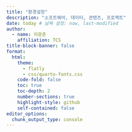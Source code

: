 ```yaml
---
title: "환경설정"
description: "소프트웨어, 데이터, 콘텐츠, 프로젝트"
date: today # 날짜 설정: now, last-modified
author:
  - name: 이광춘
    affiliation: TCS
title-block-banner: false
format:
  html:
    theme: 
      - flatly
      - css/quarto-fonts.css
    code-fold: false
    toc: true
    toc-depth: 2
    number-sections: true
    highlight-style: github    
    self-contained: false
editor_options: 
  chunk_output_type: console
---
```


# 


